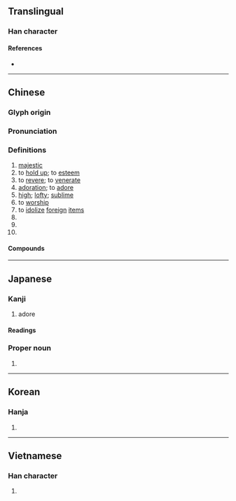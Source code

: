 {{character info/new}}
{{also|祟}}
==Translingual==

===Han character===
{{Han char|rn=46|rad=山|as=08|sn=11|four=22901|canj=UJMF|ids=⿱山宗}}

====References====
* {{Han ref|kx=0313.010|dkj=08152|dj=0613.170|hdz=10782.140|uh=5D07|ud=23815|bh=B152|bd=45394}}

----

==Chinese==
{{zh-forms}}

===Glyph origin===
{{Han etym}}

===Pronunciation===
{{zh-pron
|m=chóng
|c=sung4
|h=pfs=
|md=
|mn=chông/qz,xm,zz:chiông
|mn_note=chông - literary; chiông - vernacular
|w=
|mc=y
|oc=y
|cat=
}}

===Definitions===
{{zh-hanzi}}

# [[majestic]]
# to [[hold up]]; to [[esteem]]
# to [[revere]]; to [[venerate]]
# [[adoration]]; to [[adore]]
# [[high]]; [[lofty]]; [[sublime]]
# to [[worship]]
# to [[idolize]] [[foreign]] [[items]]
# {{zh-abbrev|崇明}}
# {{zh-abbrev|崇信}}
# {{surname|lang=zh}}

====Compounds====
{{zh-der|崇拜|崇高|崇敬|尊崇|崇尚|推崇|崇明|崇文門|崇義|崇左|崇州|崇仁|崇安|崇禮|崇川|崇信|崇陽|崇洋|崇山峻嶺|戒奢崇儉}}

----

==Japanese==

===Kanji===
{{ja-kanji|grade=c|rs=山08}}

# adore

====Readings====
{{ja-readings|goon=[[ずう]] (zū)|kanon=[[しゅう]] (shū), [[そう]] (sō)|kanyoon=[[すう]] (sū), [[す]] (su)|kun=[[たかい]] (takai), [[あがめる]] (agameru), [[たっとぶ]] (tattobu)}}

===Proper noun===
{{ja-pos|たかし|proper}}

# {{given name|male|lang=ja|sort=たかし}}

----

==Korean==

===Hanja===
{{ko-hanja|hangeul=숭|rv=sung|mr=sung}}

# {{defn|lang=ko|sort=山08}}

----

==Vietnamese==

===Han character===
{{vi-hantu|[[sùng]], [[sồng]], [[sung]], [[xùng]]|rs=山08}}

# {{defn|lang=vi|sort=山08}}